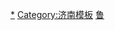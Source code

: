{{Navbox
|name = 济南交通
|title = [[济南#交通|济南交通]]
|listclass = hlist
|state =

|image=
|imagestyle = 
|imageleft = 
|imageleftstyle = 

|group1=[[File:JinanMetro Logo.svg|16px|link=济南地铁]]'''[[济南地铁]]'''
|list1={{Navbox|subgroup
    |group1 = '''营运中'''
    |list1 = 
* {{济南轨道交通线路名|1|c}}
* {{济南轨道交通线路名|2|c}}
* {{济南轨道交通线路名|3|c}}

    |group2 = '''建设中'''
    |list2 = 
*{{济南轨道交通线路名|3|c}}二期
*{{济南轨道交通线路名|4|c}}一期
*{{济南轨道交通线路名|6|c}}

    |group3= '''招标中'''
    |list3= 

    |group4= '''规划中'''
    |list4= 
*{{济南轨道交通线路名|7|c}}一期
*{{济南轨道交通线路名|8|c}}一期
*{{济南轨道交通线路名|9|c}}一期

}}

|group2 = [[File:Paris Bus icon.svg|16x16px|link=公共汽車]] '''[[公共汽车]]'''
|list2 = {{Navbox|subgroup

|group1 = '''[[济南公交]]'''
|list1 = 
*[[济南公交]] 
*[[莱芜公交]]
*[[济南无轨电车]] 
*[[济南机场大巴|机场大巴]] 

|group2 = '''[[济南快速公交]]'''
|list2 = 
*[[济南快速公交#1号线|1号线]] 
*[[济南快速公交#2号线|2号线]] 
*[[济南快速公交#3号线|3号线]] 
*[[济南快速公交#4号线|4号线]] 
*[[济南快速公交#5号线|5号线]] 
*[[济南快速公交#6号线|6号线]] 
*[[济南快速公交#7号线|7号线]] 
*[[济南快速公交#8号线|8号线]] 
*[[济南快速公交#9号线|9号线]] 
*[[济南快速公交#10号线|10号线]] 
*[[济南快速公交#11号线|11号线]] 
*[[济南快速公交#12号线|12号线]] 
*[[济南快速公交#13号线|13号线]] 
}}

|group3 = [[File:Bus-logo.svg|16x16px]] '''[[公路|公路交通]]'''
|list3 = {{Navbox|subgroup
   |group1 = '''客运汽车'''
   |list1 = 
*[[济南长途汽车总站]] 
*[[济南广场汽车站]] 
*[[济南长途汽车东站]] 
*[[济南长途汽车西站]]
*[[莱芜汽车总站]]

|group2 = '''[[高速公路]]'''
|list2 =
*[[京沪高速公路]]
*[[京台高速公路]]
*[[青银高速公路]]
*[[青兰高速公路]]
*[[济广高速公路]]
*[[济南绕城高速公路]]
*[[济聊高速公路]]
*[[莱泰高速公路]]
*[[滨莱高速公路]]
}}

|group4 = [[File:China Railways.svg|16x16px|link=中国铁路]] '''[[济南铁路局|铁路枢纽]]'''
|list4 = {{Navbox|subgroup

|group1=  [[File:China Railways.svg|16x16px|link=中国铁路]] '''“三主一辅”客运枢纽'''
    |list1= 
*[[济南站]] 
*[[济南西站]] 
*[[济南东站]]
*[[大明湖站]]
|group2=  [[File:China Railways.svg|16x16px|link=中国铁路]] '''其余客运车站'''
    |list2= 
*[[章丘站]]
*[[章丘北站]]
*[[莱芜东站]]
*''[[港沟站]]（建设中）''
*''[[章丘南站]]（建设中）''
*''[[雪野站]]（建设中）''
*''[[莱芜北站]]（建设中）''
*''[[钢城东站]]（建设中）''

|group3=  [[File:China Railways.svg|16x16px|link=中国铁路]] '''主要货运车站'''
    |list3= 
*[[济西站]] 

    |group4='''[[中国高速铁路|高速铁路]]'''
    |list4 = 
*[[京沪高速铁路]] 
*[[济青高速铁路]] 
*[[胶济客运专线]] 
*[[石济客运专线]]
*''[[济莱高速铁路]]（建设中）''
*''[[济郑高速铁路]]（建设中）''
*''[[济滨城际铁路]]（规划中）''

  |group5= '''普速铁路'''
    |list5 = 
*[[京沪铁路]]
*[[胶济铁路]] 
*[[邯济铁路]] 
*[[济南铁路]] 
*[[辛泰铁路]] 
*[[磁莱铁路]] 
}}


|group5 = [[File:Airplane_silhouette.svg|16x16px]] '''[[航空]]'''
|list5 = 
* [[济南遥墙国际机场]]（4E）
* [[济南商河通用机场]]（A1）

}}<noinclude>

[[Category:济南交通|*]]
[[Category:济南模板]]
[[Category:中华人民共和国公共交通导航模板|鲁]]
</noinclude>